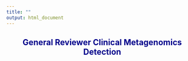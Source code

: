 ---
title: ""
output: html_document
---

<center> <h2>
<span style="color:darkblue">General Reviewer Clinical Metagenomics Detection</span></h2> </center>